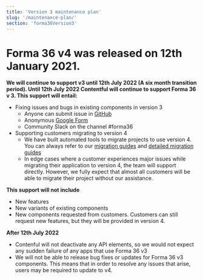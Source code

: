 ```yaml
---
title: 'Version 3 maintenance plan'
slug: '/maintenance-plan/'
section: 'forma36Version3'
---
```


# Forma 36 v4 was released on 12th January 2021.

**We will continue to support v3 until 12th July 2022 (A six month transition period). Until 12th July 2022 Contentful will continue to support Forma 36 v 3. This support will entail:**

- Fixing issues and bugs in existing components in version 3
  - Anyone can submit issue in [GitHub](https://github.com/contentful/forma-36/issues/new/choose)
  - Anonymous [Google Form](https://docs.google.com/forms/d/e/1FAIpQLSdoCpFKpbLYIUZhMbWJX9RbTxdHCp5HzZSFdH5D8DpDRatvYg/viewform)
  - Community Slack on the channel #forma36
- Supporting customers migrating to version 4
  - We have built automated tools to migrate projects to use version 4. You can always refer to our [migration guides](https://v4.f36.contentful.com/migration-v3-to-v4/) and [detailed migration guides](https://github.com/contentful/forma-36/blob/forma-v4/MIGRATION.md#How-to-migrate-your-packages-to-v4)
  - In edge cases where a customer experiences major issues while migrating their application to version 4, the team will support directly. However, we fully expect that almost all customers will be able to migrate their project without our assistance.

**This support will not include**

- New features
- New variants of existing components
- New components requested from customers. Customers can still request new features, but they will be provided in version 4.

**After 12th July 2022**

- Contenful will not deactivate any API elements, so we would not expect any sudden failure of any apps that use Forma 36 v3
- We will not be able to release bug fixes or updates for Forma 36 v3 components. This means that in order to resolve any issues that arise, users may be required to update to v4.
